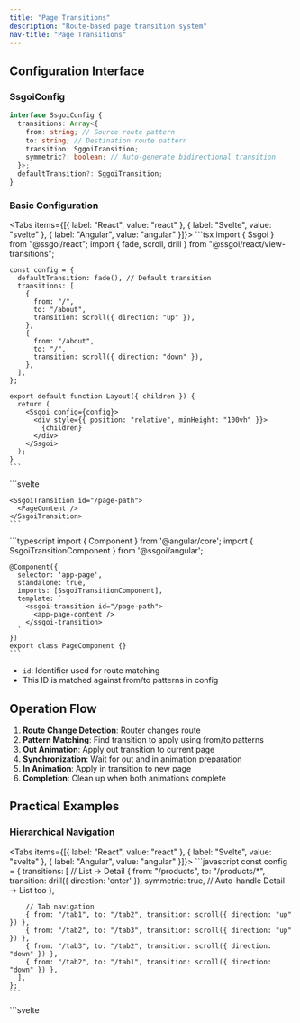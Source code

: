 ```yaml
---
title: "Page Transitions"
description: "Route-based page transition system"
nav-title: "Page Transitions"
---
```


## Configuration Interface

### SsgoiConfig

```typescript
interface SsgoiConfig {
  transitions: Array<{
    from: string; // Source route pattern
    to: string; // Destination route pattern
    transition: SggoiTransition;
    symmetric?: boolean; // Auto-generate bidirectional transition
  }>;
  defaultTransition?: SggoiTransition;
}
```

### Basic Configuration

<Tabs items={[{ label: "React", value: "react" }, { label: "Svelte", value: "svelte" }, { label: "Angular", value: "angular" }]}>
  <TabPanel value="react">
    ```tsx
    import { Ssgoi } from "@ssgoi/react";
    import { fade, scroll, drill } from "@ssgoi/react/view-transitions";

    const config = {
      defaultTransition: fade(), // Default transition
      transitions: [
        {
          from: "/",
          to: "/about",
          transition: scroll({ direction: "up" }),
        },
        {
          from: "/about",
          to: "/",
          transition: scroll({ direction: "down" }),
        },
      ],
    };

    export default function Layout({ children }) {
      return (
        <Ssgoi config={config}>
          <div style={{ position: "relative", minHeight: "100vh" }}>
            {children}
          </div>
        </Ssgoi>
      );
    }
    ```
  </TabPanel>
  <TabPanel value="svelte">
    ```svelte
    <script>
      import { Ssgoi } from "@ssgoi/svelte";
      import { fade, scroll, drill } from "@ssgoi/svelte/view-transitions";

      const config = {
        defaultTransition: fade(), // Default transition
        transitions: [
          {
            from: "/",
            to: "/about",
            transition: scroll({ direction: "up" }),
          },
          {
            from: "/about",
            to: "/",
            transition: scroll({ direction: "down" }),
          },
        ],
      };
    </script>

    <Ssgoi {config}>
      <div style="position: relative; min-height: 100vh;">
        <slot />
      </div>
    </Ssgoi>
    ```
  </TabPanel>
  <TabPanel value="angular">
    ```typescript
    import { Component } from '@angular/core';
    import { Ssgoi } from '@ssgoi/angular';
    import { fade, scroll } from '@ssgoi/angular/view-transitions';
    import type { SsgoiConfig } from '@ssgoi/angular';

    @Component({
      selector: 'app-root',
      standalone: true,
      imports: [SsgoiComponent],
      template: `
        <ssgoi [config]="ssgoiConfig">
          <div style="position: relative; min-height: 100vh;">
            <router-outlet />
          </div>
        </ssgoi>
      `
    })
    export class AppComponent {
      ssgoiConfig: SsgoiConfig = {
        defaultTransition: fade(), // Default transition
        transitions: [
          {
            from: '/',
            to: '/about',
            transition: scroll({ direction: 'up' })
          },
          {
            from: '/about',
            to: '/',
            transition: scroll({ direction: 'down' })
          }
        ]
      };
    }
    ```
  </TabPanel>
</Tabs>

## Route Matching Rules

### Pattern Types

1. **Exact Match**: `/home` → Matches exactly with `/home`
2. **Wildcard Suffix**: `/products/*` → Matches `/products/123`
3. **Full Wildcard**: `*` → Matches all routes

### Matching Priority

More specific patterns take precedence:

```javascript
transitions: [
  // 1st priority: Exact match
  { from: "/blog/post-1", to: "/blog/post-2", transition: scroll() },

  // 2nd priority: Wildcard match
  { from: "/blog/*", to: "/blog/*", transition: fade() },

  // 3rd priority: defaultTransition
];
```

## Symmetric Option

Automatically generates bidirectional transitions:

```javascript
{
  from: '/home',
  to: '/about',
  transition: fade(),
  symmetric: true  // Automatically generates reverse transition
}

// The above configuration works as follows:
// /home → /about: fade
// /about → /home: fade (auto-generated)
```

## View Transition Structure

View Transition follows the same structure as Element Transition:

```typescript
interface ViewTransition {
  in?: (
    element: HTMLElement,
    context?: SggoiTransitionContext
  ) => TransitionConfig;
  out?: (
    element: HTMLElement,
    context?: SggoiTransitionContext
  ) => TransitionConfig;
}
```

- **out**: Applied to from page (exiting page)
- **in**: Applied to to page (entering page)

## Context Object

The scroll difference between the previous page and current page is passed as the second argument to View Transition:

```typescript
interface SggoiTransitionContext {
  scrollOffset: {
    x: number; // Scroll X difference between previous and current page
    y: number; // Scroll Y difference between previous and current page
  };
}

// Example: Scroll-aware transition
const scrollAwareTransition = {
  in: (element, context) => {
    const { scrollOffset } = context;
    return {
      prepare: (el) => {
        // Start by moving by the scroll difference
        el.style.transform = `translateY(${-scrollOffset.y}px)`;
      },
      tick: (progress) => ({
        // Return to original position
        transform: `translateY(${-scrollOffset.y * (1 - progress)}px)`,
      }),
    };
  },
};
```

## SsgoiTransition Component

Wrapper component that wraps each page:

<Tabs items={[{ label: "React", value: "react" }, { label: "Svelte", value: "svelte" }, { label: "Angular", value: "angular" }]}>
  <TabPanel value="react">
    ```tsx
    import { SsgoiTransition } from "@ssgoi/react";

    export default function Page() {
      return (
        <SsgoiTransition id="/page-path">
          <PageContent />
        </SsgoiTransition>
      );
    }
    ```
  </TabPanel>
  <TabPanel value="svelte">
    ```svelte
    <script>
      import { SsgoiTransition } from "@ssgoi/svelte";
    </script>

    <SsgoiTransition id="/page-path">
      <PageContent />
    </SsgoiTransition>
    ```
  </TabPanel>
  <TabPanel value="angular">
    ```typescript
    import { Component } from '@angular/core';
    import { SsgoiTransitionComponent } from '@ssgoi/angular';

    @Component({
      selector: 'app-page',
      standalone: true,
      imports: [SsgoiTransitionComponent],
      template: `
        <ssgoi-transition id="/page-path">
          <app-page-content />
        </ssgoi-transition>
      `
    })
    export class PageComponent {}
    ```
  </TabPanel>
</Tabs>

- `id`: Identifier used for route matching
- This ID is matched against from/to patterns in config

## Operation Flow

1. **Route Change Detection**: Router changes route
2. **Pattern Matching**: Find transition to apply using from/to patterns
3. **Out Animation**: Apply out transition to current page
4. **Synchronization**: Wait for out and in animation preparation
5. **In Animation**: Apply in transition to new page
6. **Completion**: Clean up when both animations complete

## Practical Examples

### Hierarchical Navigation

<Tabs items={[{ label: "React", value: "react" }, { label: "Svelte", value: "svelte" }, { label: "Angular", value: "angular" }]}>
  <TabPanel value="react">
    ```javascript
    const config = {
      transitions: [
        // List → Detail
        {
          from: "/products",
          to: "/products/*",
          transition: drill({ direction: 'enter' }),
          symmetric: true, // Auto-handle Detail → List too
        },

        // Tab navigation
        { from: "/tab1", to: "/tab2", transition: scroll({ direction: "up" }) },
        { from: "/tab2", to: "/tab3", transition: scroll({ direction: "up" }) },
        { from: "/tab3", to: "/tab2", transition: scroll({ direction: "down" }) },
        { from: "/tab2", to: "/tab1", transition: scroll({ direction: "down" }) },
      ],
    };
    ```
  </TabPanel>
  <TabPanel value="svelte">
    ```svelte
    <script>
      import { drill, scroll } from "@ssgoi/svelte/view-transitions";

      const config = {
        transitions: [
          // List → Detail
          {
            from: "/products",
            to: "/products/*",
            transition: drill({ direction: 'enter' }),
            symmetric: true, // Auto-handle Detail → List too
          },

          // Tab navigation
          { from: "/tab1", to: "/tab2", transition: scroll({ direction: "up" }) },
          { from: "/tab2", to: "/tab3", transition: scroll({ direction: "up" }) },
          { from: "/tab3", to: "/tab2", transition: scroll({ direction: "down" }) },
          { from: "/tab2", to: "/tab1", transition: scroll({ direction: "down" }) },
        ],
      };
    </script>
    ```
  </TabPanel>
  <TabPanel value="angular">
    ```typescript
    import { drill, scroll } from '@ssgoi/angular/view-transitions';
    import type { SsgoiConfig } from '@ssgoi/angular';

    const ssgoiConfig: SsgoiConfig = {
      transitions: [
        // List → Detail
        {
          from: '/products',
          to: '/products/*',
          transition: drill({ direction: 'enter' }),
          symmetric: true // Auto-handle Detail → List too
        },

        // Tab navigation
        { from: '/tab1', to: '/tab2', transition: scroll({ direction: 'up' }) },
        { from: '/tab2', to: '/tab3', transition: scroll({ direction: 'up' }) },
        { from: '/tab3', to: '/tab2', transition: scroll({ direction: 'down' }) },
        { from: '/tab2', to: '/tab1', transition: scroll({ direction: 'down' }) }
      ]
    };
    ```
  </TabPanel>
</Tabs>
